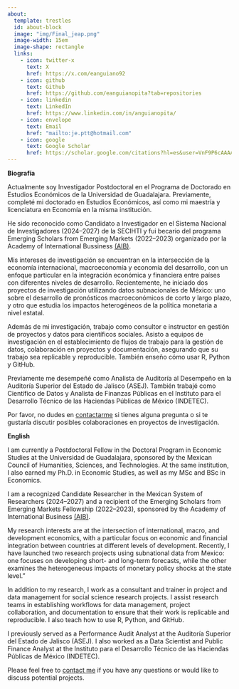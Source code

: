 ```yaml
---
about:
  template: trestles
  id: about-block
  image: "img/Final_jeap.png"
  image-width: 15em
  image-shape: rectangle
  links:
    - icon: twitter-x
      text: X
      href: https://x.com/eanguiano92
    - icon: github
      text: Github
      href: https://github.com/eanguianopita?tab=repositories
    - icon: linkedin
      text: LinkedIn
      href: https://www.linkedin.com/in/anguianopita/
    - icon: envelope
      text: Email
      href: "mailto:je.ptt@hotmail.com"  
    - icon: google
      text: Google Scholar
      href: https://scholar.google.com/citations?hl=es&user=VnF9P6cAAAAJ
---
```


::: {#about-block}
**Biografía**

Actualmente soy Investigador Postdoctoral en el Programa de Doctorado en Estudios Económicos de la Universidad de Guadalajara. Previamente, completé mi doctorado en Estudios Económicos, así como mi maestría y licenciatura en Economía en la misma institución.

He sido reconocido como Candidato a Investigador en el Sistema Nacional de Investigadores (2024–2027) de la SECIHTI y fui becario del programa Emerging Scholars from Emerging Markets (2022–2023) organizado por la Academy of International Bussiness [(AIB)](https://emsig.aib.world/emerging-scholars-from-emerging-markets-program/).

Mis intereses de investigación se encuentran en la intersección de la economía internacional, macroeconomía y economía del desarrollo, con un enfoque particular en la integración económica y financiera entre países con diferentes niveles de desarrollo. Recientemente, he iniciado dos proyectos de investigación utilizando datos subnacionales de México: uno sobre el desarrollo de pronósticos macroeconómicos de corto y largo plazo, y otro que estudia los impactos heterogéneos de la política monetaria a nivel estatal.

Además de mi investigación, trabajo como consultor e instructor en gestión de proyectos y datos para científicos sociales. Asisto a equipos de investigación en el establecimiento de flujos de trabajo para la gestión de datos, colaboración en proyectos y documentación, asegurando que su trabajo sea replicable y reproducible. También enseño cómo usar R, Python y GitHub.

Previamente me desempeñé como Analista de Auditoría al Desempeño en la Auditoría Superior del Estado de Jalisco (ASEJ). También trabajé como Científico de Datos y Analista de Finanzas Públicas en el Instituto para el Desarrollo Técnico de las Haciendas Públicas de México (INDETEC).

Por favor, no dudes en [contactarme](mailto:javier.anguiano@cucea.udg.mx) si tienes alguna pregunta o si te gustaría discutir posibles colaboraciones en proyectos de investigación. 


**English**

I am currently a Postdoctoral Fellow in the Doctoral Program in Economic Studies at the Universidad de Guadalajara, sponsored by the Mexican Council of Humanities, Sciences, and Technologies. At the same institution, I also earned my Ph.D. in Economic Studies, as well as my MSc and BSc in Economics.

I am a recognized Candidate Researcher in the Mexican System of Researchers (2024–2027) and a recipient of the Emerging Scholars from Emerging Markets Fellowship (2022–2023), sponsored by the Academy of International Business [(AIB)](https://emsig.aib.world/emerging-scholars-from-emerging-markets-program/).

My research interests are at the intersection of international, macro, and development economics, with a particular focus on economic and financial integration between countries at different levels of development. Recently, I have launched two research projects using subnational data from Mexico: one focuses on developing short- and long-term forecasts, while the other examines the heterogeneous impacts of monetary policy shocks at the state level."

In addition to my research, I work as a consultant and trainer in project and data management for social science research projects. I assist research teams in establishing workflows for data management, project collaboration, and documentation to ensure that their work is replicable and reproducible. I also teach how to use R, Python, and GitHub.

I previously served as a Performance Audit Analyst at the Auditoría Superior del Estado de Jalisco (ASEJ). I also worked as a Data Scientist and Public Finance Analyst at the Instituto para el Desarrollo Técnico de las Haciendas Públicas de México (INDETEC).


Please feel free to [contact me](mailto:javier.anguiano@cucea.udg.mx) if you have any questions or would like to discuss potential projects.

:::